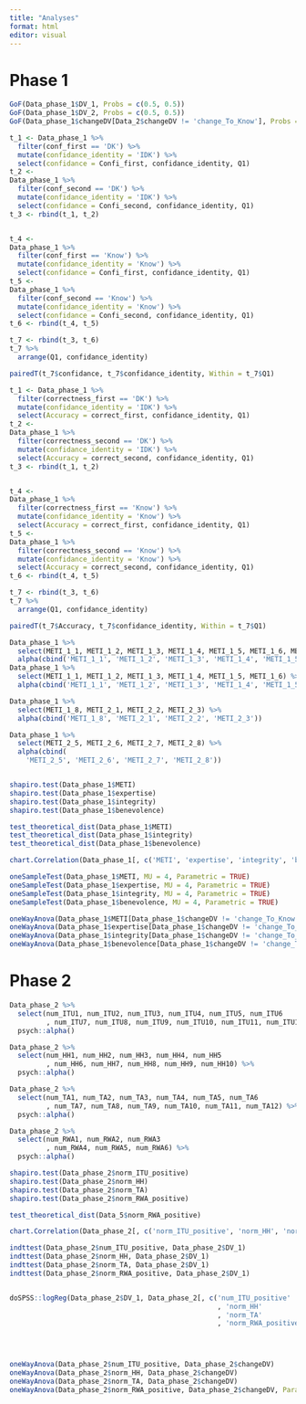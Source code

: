 ```yaml
---
title: "Analyses"
format: html
editor: visual
---
```



# Phase 1
```r
GoF(Data_phase_1$DV_1, Probs = c(0.5, 0.5))
GoF(Data_phase_1$DV_2, Probs = c(0.5, 0.5))
GoF(Data_phase_1$changeDV[Data_2$changeDV != 'change_To_Know'], Probs = c(1 / 3, 1 / 3, 1 / 3))
```

```r
t_1 <- Data_phase_1 %>% 
  filter(conf_first == 'DK') %>% 
  mutate(confidance_identity = 'IDK') %>% 
  select(confidance = Confi_first, confidance_identity, Q1)
t_2 <- 
Data_phase_1 %>% 
  filter(conf_second == 'DK') %>% 
  mutate(confidance_identity = 'IDK') %>% 
  select(confidance = Confi_second, confidance_identity, Q1)
t_3 <- rbind(t_1, t_2)  


t_4 <- 
Data_phase_1 %>% 
  filter(conf_first == 'Know') %>% 
  mutate(confidance_identity = 'Know') %>% 
  select(confidance = Confi_first, confidance_identity, Q1)
t_5 <- 
Data_phase_1 %>% 
  filter(conf_second == 'Know') %>% 
  mutate(confidance_identity = 'Know') %>% 
  select(confidance = Confi_second, confidance_identity, Q1)
t_6 <- rbind(t_4, t_5)  

t_7 <- rbind(t_3, t_6)
t_7 %>% 
  arrange(Q1, confidance_identity)

pairedT(t_7$confidance, t_7$confidance_identity, Within = t_7$Q1)
```


```r
t_1 <- Data_phase_1 %>% 
  filter(correctness_first == 'DK') %>% 
  mutate(confidance_identity = 'IDK') %>% 
  select(Accuracy = correct_first, confidance_identity, Q1)
t_2 <- 
Data_phase_1 %>% 
  filter(correctness_second == 'DK') %>% 
  mutate(confidance_identity = 'IDK') %>% 
  select(Accuracy = correct_second, confidance_identity, Q1)
t_3 <- rbind(t_1, t_2)  


t_4 <- 
Data_phase_1 %>% 
  filter(correctness_first == 'Know') %>% 
  mutate(confidance_identity = 'Know') %>% 
  select(Accuracy = correct_first, confidance_identity, Q1)
t_5 <- 
Data_phase_1 %>% 
  filter(correctness_second == 'Know') %>% 
  mutate(confidance_identity = 'Know') %>% 
  select(Accuracy = correct_second, confidance_identity, Q1)
t_6 <- rbind(t_4, t_5)  

t_7 <- rbind(t_3, t_6)
t_7 %>% 
  arrange(Q1, confidance_identity)

pairedT(t_7$Accuracy, t_7$confidance_identity, Within = t_7$Q1)
```

```r
Data_phase_1 %>% 
  select(METI_1_1, METI_1_2, METI_1_3, METI_1_4, METI_1_5, METI_1_6, METI_1_8, METI_2_1, METI_2_2, METI_2_3, METI_2_5, METI_2_6, METI_2_7, METI_2_8) %>% 
  alpha(cbind('METI_1_1', 'METI_1_2', 'METI_1_3', 'METI_1_4', 'METI_1_5', 'METI_1_6', 'METI_1_8', 'METI_2_1', 'METI_2_2', 'METI_2_3', 'METI_2_5', 'METI_2_6', 'METI_2_7', 'METI_2_8'))
Data_phase_1 %>% 
  select(METI_1_1, METI_1_2, METI_1_3, METI_1_4, METI_1_5, METI_1_6) %>% 
  alpha(cbind('METI_1_1', 'METI_1_2', 'METI_1_3', 'METI_1_4', 'METI_1_5', 'METI_1_6'))

Data_phase_1 %>% 
  select(METI_1_8, METI_2_1, METI_2_2, METI_2_3) %>% 
  alpha(cbind('METI_1_8', 'METI_2_1', 'METI_2_2', 'METI_2_3'))

Data_phase_1 %>% 
  select(METI_2_5, METI_2_6, METI_2_7, METI_2_8) %>% 
  alpha(cbind(
    'METI_2_5', 'METI_2_6', 'METI_2_7', 'METI_2_8'))


shapiro.test(Data_phase_1$METI)
shapiro.test(Data_phase_1$expertise)
shapiro.test(Data_phase_1$integrity)
shapiro.test(Data_phase_1$benevolence)

test_theoretical_dist(Data_phase_1$METI)
test_theoretical_dist(Data_phase_1$integrity)
test_theoretical_dist(Data_phase_1$benevolence)

chart.Correlation(Data_phase_1[, c('METI', 'expertise', 'integrity', 'benevolence')], histogram = TRUE, pch = 19)
```

```r
oneSampleTest(Data_phase_1$METI, MU = 4, Parametric = TRUE)
oneSampleTest(Data_phase_1$expertise, MU = 4, Parametric = TRUE)
oneSampleTest(Data_phase_1$integrity, MU = 4, Parametric = TRUE)
oneSampleTest(Data_phase_1$benevolence, MU = 4, Parametric = TRUE)
```

```r
oneWayAnova(Data_phase_1$METI[Data_phase_1$changeDV != 'change_To_Know'], Data_phase_1$changeDV[Data_phase_1$changeDV != 'change_To_Know'])
oneWayAnova(Data_phase_1$expertise[Data_phase_1$changeDV != 'change_To_Know'], Data_phase_1$changeDV[Data_phase_1$changeDV != 'change_To_Know'])
oneWayAnova(Data_phase_1$integrity[Data_phase_1$changeDV != 'change_To_Know'], Data_phase_1$changeDV[Data_phase_1$changeDV != 'change_To_Know'])
oneWayAnova(Data_phase_1$benevolence[Data_phase_1$changeDV != 'change_To_Know'], Data_phase_1$changeDV[Data_phase_1$changeDV != 'change_To_Know'])
```


# Phase 2

```r
Data_phase_2 %>% 
  select(num_ITU1, num_ITU2, num_ITU3, num_ITU4, num_ITU5, num_ITU6
         , num_ITU7, num_ITU8, num_ITU9, num_ITU10, num_ITU11, num_ITU12) %>% 
  psych::alpha()

Data_phase_2 %>% 
  select(num_HH1, num_HH2, num_HH3, num_HH4, num_HH5
         , num_HH6, num_HH7, num_HH8, num_HH9, num_HH10) %>% 
  psych::alpha()

Data_phase_2 %>% 
  select(num_TA1, num_TA2, num_TA3, num_TA4, num_TA5, num_TA6
         , num_TA7, num_TA8, num_TA9, num_TA10, num_TA11, num_TA12) %>% 
  psych::alpha()

Data_phase_2 %>% 
  select(num_RWA1, num_RWA2, num_RWA3
         , num_RWA4, num_RWA5, num_RWA6) %>% 
  psych::alpha()

shapiro.test(Data_phase_2$norm_ITU_positive)
shapiro.test(Data_phase_2$norm_HH)
shapiro.test(Data_phase_2$norm_TA)
shapiro.test(Data_phase_2$norm_RWA_positive)

test_theoretical_dist(Data_5$norm_RWA_positive)

chart.Correlation(Data_phase_2[, c('norm_ITU_positive', 'norm_HH', 'norm_TA', 'norm_RWA_positive')], histogram = TRUE, pch = 19, method = 'pearson')
```


```r
indttest(Data_phase_2$num_ITU_positive, Data_phase_2$DV_1)
indttest(Data_phase_2$norm_HH, Data_phase_2$DV_1)
indttest(Data_phase_2$norm_TA, Data_phase_2$DV_1)
indttest(Data_phase_2$norm_RWA_positive, Data_phase_2$DV_1)


doSPSS::logReg(Data_phase_2$DV_1, Data_phase_2[, c('num_ITU_positive'
                                                   , 'norm_HH'
                                                   , 'norm_TA'
                                                   , 'norm_RWA_positive')])


                                              
```


```r
oneWayAnova(Data_phase_2$num_ITU_positive, Data_phase_2$changeDV)
oneWayAnova(Data_phase_2$norm_HH, Data_phase_2$changeDV)
oneWayAnova(Data_phase_2$norm_TA, Data_phase_2$changeDV)
oneWayAnova(Data_phase_2$norm_RWA_positive, Data_phase_2$changeDV, Parametric = FALSE)
```


